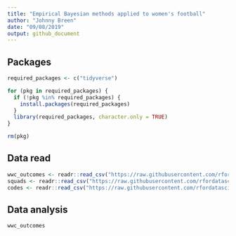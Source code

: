 ```yaml
---
title: "Empirical Bayesian methods applied to women's football"
author: "Johnny Breen"
date: "09/08/2019"
output: github_document
---
```


## Packages

```r
required_packages <- c("tidyverse")

for (pkg in required_packages) {
  if (!pkg %in% required_packages) {
    install.packages(required_packages)
  }
  library(required_packages, character.only = TRUE)
}

rm(pkg)
```

## Data read

```r
wwc_outcomes <- readr::read_csv("https://raw.githubusercontent.com/rfordatascience/tidytuesday/master/data/2019/2019-07-09/wwc_outcomes.csv")
squads <- readr::read_csv("https://raw.githubusercontent.com/rfordatascience/tidytuesday/master/data/2019/2019-07-09/squads.csv")
codes <- readr::read_csv("https://raw.githubusercontent.com/rfordatascience/tidytuesday/master/data/2019/2019-07-09/codes.csv")
```

## Data analysis

```r
wwc_outcomes
```

